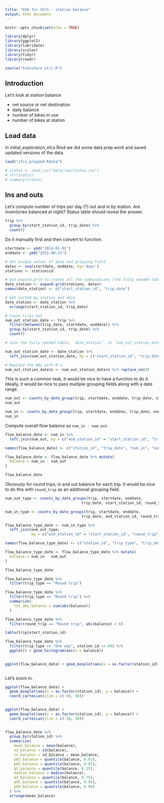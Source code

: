 ```yaml
---
title: "EDA for SFCS - station balance"
output: html_document
---
```


```r
knitr::opts_chunk$set(echo = TRUE)
```

```r
library(dplyr)
library(ggplot2)
library(lubridate)
library(scales)
library(tidyr)
library(readr)
```

```r
source("bikeshare_util.R")
```


## Introduction

Let's look at station balance

- net source or net destination
- daily balance
- number of bikes in use
- number of bikes at station



## Load data

In initial_exploration_sfcs.Rmd we did some data prep work and saved updated versions of the data.

```r
load("sfcs_prepped.Rdata")
```

```r
# status <- read_csv("data/raw/status.csv")
# str(status)
# summary(status)
```

## Ins and outs

Let's compute number of trips per day (?) out and in by station. Are inventories balanced at night? Status table should reveal the answer.

```r
trip %>% 
  group_by(start_station_id, trip_date) %>% 
  count()
```

Do it manually first and then convert to function.

```r
startdate <- ymd("2014-01-01")
enddate <- ymd("2015-08-31")

# Get unique values of date and grouping field
dates <- seq(startdate, enddate, by='days')
stations <- station$id

# Use expand.grid to create all the combinations (the fully seeded table)
date_station <- expand.grid(stations, dates)
names(date_station) <- c("start_station_id", "trip_date")

# Get sorted by station and date
date_station <- date_station %>% 
  arrange(start_station_id, trip_date)

# Count trips out
num_out_station_date <- trip %>% 
  filter(between(trip_date, startdate, enddate)) %>% 
  group_by(start_station_id, trip_date) %>% 
  count()

# Join the fully seeded table, `date_station`, to `num_out_station_date`. 

num_out_station_date <- date_station %>% 
  left_join(num_out_station_date, by = c("start_station_id", "trip_date"))

# Replace the NAs with 0's.
num_out_station_date$n <- num_out_station_date$n %>% replace_na(0)


```

This is such a common task, it would be nice to have a function to do it. Ideally,
it would be nice to pass multiple grouping fields along with a date range.

```r
num_out <- counts_by_date_group(trip, startdate, enddate, trip_date, start_station_id)
num_out
```

```r
num_in <- counts_by_date_group(trip, startdate, enddate, trip_date, end_station_id)
num_in
```

Compute overall flow balance as `num_in - num_out`.

```r
flow_balance_date <- num_in %>% 
  left_join(num_out, by = c("end_station_id" = "start_station_id", "trip_date"))

names(flow_balance_date) <- c("station_id", "trip_date", "num_in", "num_out")

flow_balance_date <- flow_balance_date %>% mutate(
  balance = num_in - num_out
)

flow_balance_date
```

Obviously for round trips, in and out balance for each trip. It would be nice to do this
with `round_trip` as an additional grouping field.

```r
num_out_type <- counts_by_date_groups(trip, startdate, enddate, 
                                   trip_date, start_station_id, round_trip)

num_in_type <- counts_by_date_groups(trip, startdate, enddate, 
                                   trip_date, end_station_id, round_trip)

flow_balance_type_date <- num_in_type %>% 
  left_join(num_out_type, 
            by = c("end_station_id" = "start_station_id", "round_trip", "trip_date"))

names(flow_balance_type_date) <- c("station_id", "trip_type", "trip_date", "num_in", "num_out")

flow_balance_type_date <- flow_balance_type_date %>% mutate(
  balance = num_in - num_out
)

flow_balance_type_date
```

```r
flow_balance_type_date %>% 
  filter(trip_type == "Round trip")
```

```r
flow_balance_type_date %>% 
  filter(trip_type == "Round trip") %>% 
  summarize(
    tot_abs_balance = sum(abs(balance))
  )
```


```r
flow_balance_type_date %>% 
  filter(round_trip == "Round trip", abs(balance) > 0)
```

```r
table(trip$start_station_id)
```

```r
flow_balance_type_date %>% 
  filter(trip_type == "One way", station_id == 60) %>% 
  ggplot() + geom_histogram(aes(x = balance))
  
```

```r

ggplot(flow_balance_date) + geom_boxplot(aes(x = as.factor(station_id), y = balance))
  
```

Let's zoom in.

```r

ggplot(flow_balance_date) + 
  geom_boxplot(aes(x = as.factor(station_id), y = balance)) +
  coord_cartesian(ylim = c(-50, 50))
  
```

```r

ggplot(flow_balance_date) + 
  geom_boxplot(aes(x = as.factor(station_id), y = balance)) +
  coord_cartesian(ylim = c(-30, 30))
  
```

```r
flow_balance_date %>% 
  group_by(station_id) %>% 
  summarize(
    mean_balance = mean(balance),
    sd_balance = sd(balance),
    cv_balance = sd_balance / mean_balance,
    p01_balance = quantile(balance, 0.01),
    p05_balance = quantile(balance, 0.05),
    q1_balance = quantile(balance, 0.25),
    median_balance = median(balance),
    q3_balance = quantile(balance, 0.75),
    p95_balance = quantile(balance, 0.95),
    p99_balance = quantile(balance, 0.99)
  ) %>% 
  arrange(mean_balance)
```

